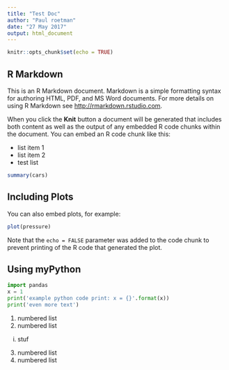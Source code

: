 ```yaml
---
title: "Test Doc"
author: "Paul roetman"
date: "27 May 2017"
output: html_document
---
```


```r
knitr::opts_chunk$set(echo = TRUE)
```

## R Markdown

This is an R Markdown document. Markdown is a simple formatting syntax for authoring HTML, PDF, and MS Word documents. For more details on using R Markdown see <http://rmarkdown.rstudio.com>.

When you click the **Knit** button a document will be generated that includes both content as well as the output of any embedded R code chunks within the document. You can embed an R code chunk like this:

* list item 1
* list item 2
+ test list

```r
summary(cars)
```

## Including Plots

You can also embed plots, for example:

```r
plot(pressure)
```

Note that the `echo = FALSE` parameter was added to the code chunk to prevent printing of the R code that generated the plot.

## Using myPython

```python
import pandas
x = 1
print('example python code print: x = {}'.format(x))
print('even more text')
```

(@) numbered list
(@) numbered list
i) stuf
(@) numbered list
(@) numbered list
